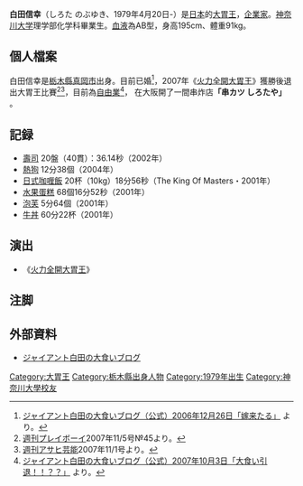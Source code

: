 {{Infobox person
| 姓名    = 白田信幸
| 圖像    = 
| 圖像替代 = 
| 圖像說明 = 
| 原文名 = しろた のぶゆき
| 身高 = 195公分
| 體重 = 91公斤
| 出生日期 = {{bda|1979|4|20}}
| 出生地點 = {{JPN}}[[栃木縣|栃木縣]][[真岡市|真岡市]]
| 逝世日期 = 
| 逝世地點 = 
| 國籍    = {{JPN}}
| 別名    = 
| 教育程度 = [[神奈川大学|神奈川大学]]理学部化学科
| 職業    = [[大胃王|大胃王]]、[[自由業|自由業]]
| 語言    = [[日語|日語]]
| 配偶    = 已婚
| 兒女    =  
| 網站    = http://ameblo.jp/sirota/
}}

'''白田信幸'''（しろた のぶゆき、1979年4月20日-）是[[日本|日本]]的[[大胃王|大胃王]]，[[企業家|企業家]]。[[神奈川大学|神奈川大学]]理学部化学科畢業生。[[血液|血液]]為AB型，身高195cm、體重91kg。

==個人檔案==
白田信幸是[[栃木縣|栃木縣]][[真岡市|真岡市]]出身。目前已婚<ref name="b1">[http://ameblo.jp/sirota/entry-10022282281.html ジャイアント白田の大食いブログ（公式）2006年12月26日「嫁来たる」] {{Wayback|url=http://ameblo.jp/sirota/entry-10022282281.html |date=20160305073323 }}より。</ref>，2007年《[[火力全開大胃王|火力全開大胃王]]》獲勝後退出大胃王比賽<ref name="p">[[週刊プレイボーイ|週刊プレイボーイ]]2007年11/5号№45より。</ref><ref name="a">[[週刊アサヒ芸能|週刊アサヒ芸能]]2007年11/1号より。</ref>，目前為[[自由業|自由業]]<ref name="b2">[http://ameblo.jp/sirota/entry-10049540768.html ジャイアント白田の大食いブログ（公式）2007年10月3日「大食い引退！！？？」] {{Wayback|url=http://ameblo.jp/sirota/entry-10049540768.html |date=20160403170236 }}より。</ref>， 在大阪開了一間串炸店'''「串カツ しろたや」''' 。

== 記録 ==
*[[壽司|壽司]] 20盤（40貫）：36.14秒（2002年）
*[[熱狗|熱狗]] 12分38個（2004年）
*[[日式咖喱飯|日式咖喱飯]] 20杯（10kg）18分56秒（The King Of Masters・2001年）
*[[水果蛋糕|水果蛋糕]] 68個16分52秒（2001年）
*[[泡芙|泡芙]] 5分64個（2001年）
*[[牛丼|牛丼]] 60分22杯（2001年）

==演出==
*《[[火力全開大胃王|火力全開大胃王]]》

== 注脚 ==
{{Reflist}}

== 外部資料 ==
*[http://ameblo.jp/sirota/ ジャイアント白田の大食いブログ] {{Wayback|url=http://ameblo.jp/sirota/ |date=20190507124542 }}
{{DEFAULTSORT:Shirota}}
[[Category:大胃王|Category:大胃王]]
[[Category:栃木縣出身人物|Category:栃木縣出身人物]]
[[Category:1979年出生|Category:1979年出生]]
[[Category:神奈川大學校友|Category:神奈川大學校友]]